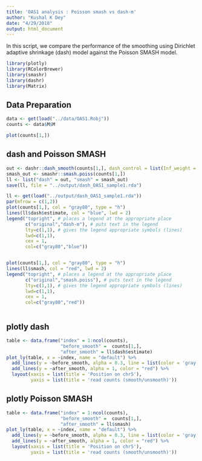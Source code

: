 ```yaml
---
title: 'OAS1 analysis : Poisson smash vs dash-m'
author: "Kushal K Dey"
date: "4/29/2018"
output: html_document
---
```


In this script, we compare the performance of the smoothing using Dirichlet
adaptive shrinkage (dash) model against the Poisson SMASH model. 

```r
library(plotly)
library(RColorBrewer)
library(smashr)
library(dashr)
library(Matrix)
```

## Data Preparation

```r
data <- get(load("../data/OAS1.Robj"))
counts <- data$M$M
```

```r
plot(counts[1,])
```

## dash and Poisson SMASH


```r
out <- dashr::dash_smooth(counts[1,], dash_control = list(Inf_weight = 1))
smash_out <- smashr::smash.poiss(counts[1,])
ll <- list("dash" = out, "smash" = smash_out)
save(ll, file = "../output/dash_OAS1_sample1.rda")
```


```r
ll <- get(load("../output/dash_OAS1_sample1.rda"))
par(mfrow = c(1,2))
plot(counts[1,], col = "gray80", type = "h")
lines(ll$dash$estimate, col = "blue", lwd = 2)
legend("topright", # places a legend at the appropriate place
       c("original","dash-m"), # puts text in the legend
       lty=c(1,1), # gives the legend appropriate symbols (lines)
       lwd=c(1,1),
       cex = 1,
       col=c("gray80","blue"))


plot(counts[1,], col = "gray80", type = "h")
lines(ll$smash, col = "red", lwd = 2)
legend("topright", # places a legend at the appropriate place
       c("original","smash.poiss"), # puts text in the legend
       lty=c(1,1), # gives the legend appropriate symbols (lines)
       lwd=c(1,1),
       cex = 1,
       col=c("gray80","red"))



```

## plotly dash

```r
table <- data.frame("index" = 1:ncol(counts), 
                    "before_smooth" =  counts[1,],
                    "after_smooth" = ll$dash$estimate)
plot_ly(table, x = ~index, name = "default") %>% 
  add_lines(y = ~before_smooth, alpha = 0.3, line = list(color = 'gray')) %>%
  add_lines(y = ~after_smooth, alpha = 1, color = "red") %>%
  layout(xaxis = list(title = 'Position on chr5'),
         yaxis = list(title = 'read counts (smooth/unsmooth)'))
```

## plotly Poisson SMASH

```r
table <- data.frame("index" = 1:ncol(counts), 
                    "before_smooth" =  counts[1,],
                    "after_smooth" = ll$smash)
plot_ly(table, x = ~index, name = "default") %>% 
  add_lines(y = ~before_smooth, alpha = 0.3, line = list(color = 'gray')) %>%
  add_lines(y = ~after_smooth, alpha = 1, color = "red") %>%
  layout(xaxis = list(title = 'Position on chr5'),
         yaxis = list(title = 'read counts (smooth/unsmooth)'))
```
